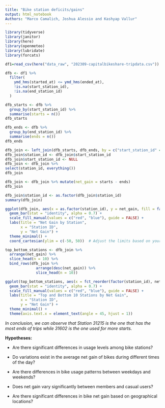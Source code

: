 ```yaml
---
title: "Bike station deficits/gains"
output: html_notebook
Authors: "Marco Camalich, Joshua Alessio and Kashyap Vallur"
---
```

```r
library(tidyverse)
library(janitor)
library(here)
library(openmeteo)
library(lubridate)
library(forcats)
```

```r
df1=read_csv(here("data_raw", "202309-capitalbikeshare-tripdata.csv"))
```
```r
dfb <- df1 %>%
  filter(
    ymd_hms(started_at) <= ymd_hms(ended_at),
    !is.na(start_station_id),
    !is.na(end_station_id)
  )
```

```r
dfb_starts <- dfb %>%
  group_by(start_station_id) %>%
  summarise(starts = n())
dfb_starts
```

```r
dfb_ends <- dfb %>%
  group_by(end_station_id) %>%
  summarise(ends = n())
dfb_ends
```

```r
dfb_join <- left_join(dfb_starts, dfb_ends, by = c("start_station_id" = "end_station_id"))
dfb_join$station_id <- dfb_join$start_station_id
dfb_join$start_station_id <- NULL
dfb_join <- dfb_join %>%
select(station_id, everything())
dfb_join
```
```r
dfb_join <- dfb_join %>% mutate(net_gain = starts - ends)
dfb_join
```
```r
dfb_join$station_id <- as.factor(dfb_join$station_id)
summary(dfb_join)
```

```r
ggplot(dfb_join, aes(x = as.factor(station_id), y = net_gain, fill = factor(net_gain > 0))) +
  geom_bar(stat = "identity", alpha = 0.7) +
  scale_fill_manual(values = c("red", "blue"), guide = FALSE) +
  labs(title = "Net Gain by Station",
       x = "Station ID",
       y = "Net Gain") +
  theme_minimal() +
  coord_cartesian(ylim = c(-50, 50))  # Adjust the limits based on your data
```
```r
top_bottom_stations <- dfb_join %>%
  arrange(net_gain) %>%
  slice_head(n = 10) %>%
  bind_rows(dfb_join %>%
              arrange(desc(net_gain)) %>%
              slice_head(n = 10))

ggplot(top_bottom_stations, aes(x = fct_reorder(factor(station_id), net_gain), y = net_gain, fill = factor(net_gain > 0))) +
  geom_bar(stat = "identity", alpha = 0.7) +
  scale_fill_manual(values = c("red", "blue"), guide = FALSE) +
  labs(title = "Top and Bottom 10 Stations by Net Gain",
       x = "Station ID",
       y = "Net Gain") +
  theme_minimal() +
  theme(axis.text.x = element_text(angle = 45, hjust = 1))
```
*In conclusion, we can observe that Station 31215 is the one that has the most ends of trips while 31602 is the one used for more starts.*

**Hypotheses:**

- Are there significant differences in usage levels among bike stations?

- Do variations exist in the average net gain of bikes during different times of the day?

- Are there differences in bike usage patterns between weekdays and weekends?

- Does net gain vary significantly between members and casual users?

- Are there significant differences in bike net gain based on geographical locations?





